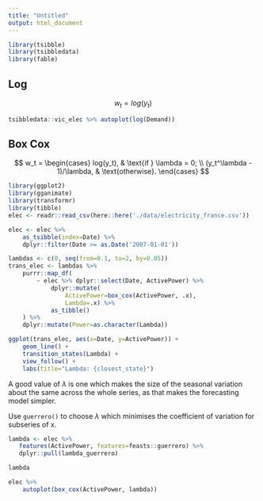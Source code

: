 ```yaml
---
title: "Untitled"
output: html_document
---
```


```r
library(tsibble)
library(tsibbledata)
library(fable)
```


## Log

$$
w_t = log(y_t)
$$

```r
tsibbledata::vic_elec %>% autoplot(log(Demand))
```

## Box Cox

$$
w_t = 
\begin{cases}
    log(y_t), & \text{if } \lambda = 0; \\
    (y_t^\lambda - 1)/\lambda, & \text{otherwise}.
\end{cases}
$$

```r
library(ggplot2)
library(gganimate)
library(transformr)
library(tibble)
elec <- readr::read_csv(here::here('./data/electricity_france.csv'))

elec <- elec %>% 
    as_tsibble(index=Date) %>% 
    dplyr::filter(Date >= as.Date('2007-01-01'))

lambdas <- c(0, seq(from=0.1, to=2, by=0.05))
trans_elec <- lambdas %>% 
    purrr::map_df(
        ~ elec %>% dplyr::select(Date, ActivePower) %>% 
            dplyr::mutate(
                ActivePower=box_cox(ActivePower, .x), 
                Lambda=.x) %>% 
            as_tibble()
    ) %>% 
    dplyr::mutate(Power=as.character(Lambda))

ggplot(trans_elec, aes(x=Date, y=ActivePower)) + 
    geom_line() + 
    transition_states(Lambda) + 
    view_follow() + 
    labs(title="Lambda: {closest_state}")
```

A good value of $\lambda$ is one which makes the size of the seasonal variation about the same across the whole series, as that makes the forecasting model simpler.

Use `guerrero()` to choose $\lambda$ which minimises the coefficient of variation for subseries of x.

```r
lambda <- elec %>% 
   features(ActivePower, features=feasts::guerrero) %>% 
   dplyr::pull(lambda_guerrero)

lambda
```

```r
elec %>% 
    autoplot(box_cox(ActivePower, lambda))
```
